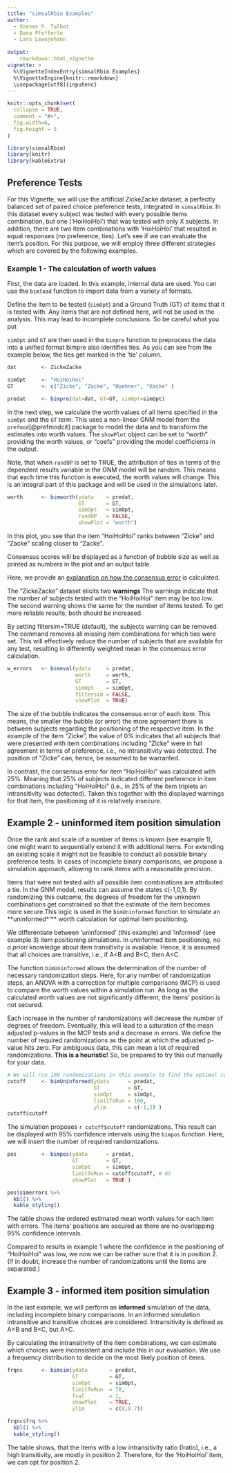 ```yaml
---
title: "simsalRbim Examples"
author: 
  - Steven R. Talbot
  - Dana Pfefferle
  - Lars Lewejohann
  
output: 
    rmarkdown::html_vignette
vignette: >
  %\VignetteIndexEntry{simsalRbim Examples}
  %\VignetteEngine{knitr::rmarkdown}
  \usepackage[utf8]{inputenc}
---
```


```r
knitr::opts_chunk$set(
  collapse = TRUE,
  comment = "#>",
  fig.width=6,
  fig.height = 5
)
```

```r
library(simsalRbim)
library(knitr)
library(kableExtra)
```

## Preference Tests
For this Vignette, we will use the artificial ZickeZacke dataset, a perfectly 
balanced set of paired choice preference tests, integrated in `simsalRbim`. In 
this dataset every subject was tested with every possible items combination,
but one (‘HoiHoiHoi’) that was tested with only X subjects. In addition, there
are two item combinations with ‘HoiHoiHoi’ that resulted in equal responses (no
preference, ties). Let’s see if we can evaluate the item’s position. For this 
purpose, we will employ three different strategies which are covered by the
following examples. 

### Example 1 - The calculation of worth values
First, the data are loaded. In this example, internal data are used. You can use
the `bimload` function to import data from a variety of formats.

Define the item to be tested (`simOpt`) and a Ground Truth (GT) of items that it 
is tested with. Any items that are not defined here, will not be used in the
analysis. This may lead to incomplete conclusions. So be careful what you put

`simOpt` and `GT` are then used in the `bimpre` function to preprocess the data
into a unified format bimpre also identifies ties. As you can see from the 
example below, the ties get marked in the ‘tie’ column. 


```r
dat        <- ZickeZacke

simOpt     <- "HoiHoiHoi"
GT         <- c("Zicke", "Zacke", "Huehner", "Kacke" )

predat     <- bimpre(dat=dat, GT=GT, simOpt=simOpt)

```

In the next step, we calculate the worth values of all items specified in the 
`simOpt` and the `GT` term. This uses a non-linear GNM model from the 
`prefmod`[@prefmodcit] package to model the data and to transform the estimates
into worth values. The `showPlot` object can be set to "worth" providing the
worth values, or “coefs” providing the model coefficients in the output. 

Note, that when `randOP` is set to TRUE, the attribution of ties in terms of the
dependent results variable in the GNM model will be random. This means that each
time this function is executed, the worth values will change. This is an 
integral part of this package and will be used in the simulations later.

```r
worth      <- bimworth(ydata    = predat,
                       GT       = GT,
                       simOpt   = simOpt,
                       randOP   = FALSE,
                       showPlot = "worth")
```

In this plot, you see that the item “HoiHoiHoi” ranks between “Zicke” and 
“Zacke” scaling closer to “Zacke”. 

Consensus scores will be displayed as a function of bubble size as well as 
printed as numbers in the plot and an output table.

Here, 
we provide an [explanation on how the consensus error](https://talbotsr.com/simsalRbim/articles/simsalRbim_worth_evaluation.html) 
is calculated.

The “ZickeZacke” dataset elicits two **warnings** The warnings indicate that the 
number of subjects tested with the “HoiHoiHoi” item may be too low. The second
warning shows the same for the number of items tested. To get more reliable 
results, both should be increased.

By setting filtersim=TRUE (default), the subjects warning can be removed. The
command removes all missing item combinations for which ties were set. This will
effectively reduce the number of subjects that are available for any test, 
resulting in differently weighted mean in the consensus error calculation.

```r
w_errors   <- bimeval(ydata     = predat, 
                      worth     = worth, 
                      GT        = GT, 
                      simOpt    = simOpt,
                      filtersim = FALSE,
                      showPlot  = TRUE)
```

The size of the bubble indicates the consensus error of each item. This means, 
the smaller the bubble (or error) the more agreement there is between subjects
regarding the positioning of the respective item. In the example of the item
“Zicke”, the value of 0% indicates that all subjects that were presented with 
item combinations including “Zicke” were in full agreement in terms of
preference, i.e., no intransitivity was detected. The position of “Zicke” can, 
hence, be assumed to be warranted.

In contrast, the consensus error for item “HoiHoiHoi” was calculated with 25%. 
Meaning that 25% of subjects indicated different preference in item combinations
including “HoiHoiHoi” (i.e., in 25% of the item triplets an intransitivity was 
detected). Taken this together with the displayed warnings for that item, the
positioning of it is relatively insecure. 

## Example 2 - uninformed item position simulation
Once the rank and scale of a number of items is known (see example 1), one might
want to sequentially extend it with additional items. For extending an existing 
scale it might not be feasible to conduct all possible binary preference tests.
In cases of incomplete binary comparisons, we propose a simulation approach, 
allowing to rank items with a reasonable precision.
 
Items that were not tested with all possible item combinations are attributed a
tie. In the GNM model, results can assume the states c(-1,0,1). By randomizing
this outcome, the degrees of freedom for the unknown combinations get 
constrained so that the estimate of the item becomes more secure.This logic is 
used in the `bimUninformed` function to simulate an **uninformed*’** worth 
calculation for optimal item positioning. 

We differentiate between ‘uninformed’ (this example) and ‘informed’ 
(see example 3) item positioning simulations. In uninformed item positioning, no 
*a priori* knowledge about item transitivity is available. Hence, it is assumed 
that all choices are transitive, i.e., if A<B and B<C, then A<C.

The function `bimUninformed` allows the determination of the number of necessary
randomization steps. Here, for any number of randomization steps, an ANOVA with
a correction for multiple comparisons (MCP) is used to compare the worth values
within a simulation run. As long as the calculated worth values are not 
significantly different, the items’ position is not secured. 

Each increase in the number of randomizations will decrease the number of 
degrees of freedom. Eventually, this will lead to a saturation of the mean 
adjusted p-values in the MCP tests and a decrease in errors. We define the
number of required randomizations as the point at which the adjusted p-value 
hits zero. For ambiguous data, this can mean a lot of required randomizations. 
**This is a heuristic!** So, be prepared to try this out manually for your data. 

```r
# We will run 100 randomizations in this example to find the optimal cutoff
cutoff     <- bimUninformed(ydata      = predat, 
                            GT         = GT,
                            simOpt     = simOpt, 
                            limitToRun = 100, 
                            ylim       = c(-1,2) )
cutoff$cutoff
```

The simulation proposes `r cutoff$cutoff` randomizations. This result can be
displayed with 95% confidence intervals using the `bimpos` function. Here,
we will insert the number of required randomizations.

```r
pos        <- bimpos(ydata      = predat, 
                     GT         = GT, 
                     simOpt     = simOpt, 
                     limitToRun = cutoff$cutoff, # 65
                     showPlot   = TRUE )

```

```r
pos$simerrors %>%
  kbl() %>%
  kable_styling()
```

The table shows the ordered estimated mean worth values for each item with 
errors. The items’ positions are secured as there are no overlapping 95% 
confidence intervals. 

Compared to results in example 1 where the confidence in the positioning of 
“HoiHoiHoi” was low, we now we can be rather sure that it is in position 2. 
(If in doubt, increase the number of randomizations until the items are 
separated.) 

## Example 3 - informed item position simulation

In the last example, we will perform an **informed**  simulation of the data,
including incomplete binary comparisons. In an informed simulation intransitive 
and transitive choices are considered. Intransitivity is defined as
A<B and B<C, but A>C.

By calculating the intransitivity of the item combinations, we can estimate
which choices were inconsistent and include this in our evaluation. We use a 
frequency distribution to decide on the most likely position of items.  

```r
frqnc      <- bimsim(ydata       = predat,
                     GT          = GT,
                     simOpt      = simOpt, 
                     limitToRun  = 78,
                     fval        = 1, 
                     showPlot    = TRUE, 
                     ylim        = c(0,0.7))
```


```r
frqnc$frq %>%
  kbl() %>%
  kable_styling() 
```

The table shows, that the items with a low intransitivity ratio (Iratio), i.e.,
a high transitivity,  are mostly in position 2. Therefore, for the ‘HoiHoiHoi’
item, we can opt for position 2. 




